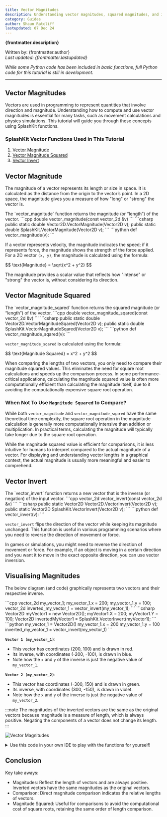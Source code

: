 ```yaml
---
title: Vector Magnitudes
description: Understanding vector magnitudes, squared magnitudes, and inversions is essential for various programming applications, from game mechanics to physics simulations. This tutorial explores these concepts using SplashKit functions to enhance your programming toolkit.
category: Guides
author: Shaun Ratcliff
lastupdated: 07 Dec 24
---
```



**{frontmatter.description}**  

Written by: {frontmatter.author}  
_Last updated: {frontmatter.lastupdated}_

_While some Python code has been included in basic functions, full Python code for this tutorial is still in development._

---

## Vector Magnitudes

Vectors are used in programming to represent quantities that involve direction and magnitude. Understanding how to compute and use vector magnitudes is essential for many tasks, such as movement calculations and physics simulations. This tutorial will guide you through these concepts using SplashKit functions.

### SplashKit Vector Functions Used in This Tutorial

1. [Vector Magnitude](/api/physics/#vector-magnitude)
2. [Vector Magnitude Squared](/api/physics/#vector-magnitude-sqared)
3. [Vector Invert](/api/physics/#vector-invert) 

## Vector Magnitude

The magnitude of a vector represents its length or size in space. It is calculated as the distance from the origin to the vector’s point. In a 2D space, the magnitude gives you a measure of how "long" or "strong" the vector is. 

<Aside type="note" title="Function">
  The `vector_magnitude` function returns the magnitude (or “length”) of the vector.

  <Tabs syncKey="code-language">
  <TabItem label="C++">
    ```cpp 
    double vector_magnitude(const vector_2d &v)
    ```
  </TabItem>
  <TabItem label="C#">
    ```csharp 
    public static double Vector2D.VectorMagnitude(Vector2D v);
    public static double SplashKit.VectorMagnitude(Vector2D v);
    ```
  </TabItem>
  <TabItem label="Python">
    ```python 
    def vector_magnitude(v):
    ```
  </TabItem>
</Tabs>
</Aside>

If a vector represents velocity, the magnitude indicates the speed; if it represents force, the magnitude shows the strength of the force applied. For a 2D vector `(x, y)`, the magnitude is calculated using the formula:

<Aside type="note" title="Maths">
$$ \text{Magnitude} = \sqrt{x^2 + y^2} $$
</Aside>

The magnitude provides a scalar value that reflects how "intense" or "strong" the vector is, without considering its direction.

## Vector Magnitude Squared

<Aside type="note" title="Function">
  The `vector_magnitude_sqared` function returns the squared magnitude (or “length”) of the vector.

  <Tabs syncKey="code-language">
  <TabItem label="C++">
    ```cpp 
    double vector_magnitude_sqared(const vector_2d &v)
    ```
  </TabItem>
  <TabItem label="C#">
    ```csharp 
    public static double Vector2D.VectorMagnitudeSqared(Vector2D v);
    public static double SplashKit.VectorMagnitudeSqared(Vector2D v);
    ```
  </TabItem>
  <TabItem label="Python">
    ```python 
    def vector_magnitude_sqared(v):
    ```
  </TabItem>
</Tabs>
</Aside>

`vector_magnitude_sqared` is calculated using the formula:

<Aside type="note" title="Maths">
$$ \text{Magnitude Squared} = x^2 + y^2 $$
</Aside>

When comparing the lengths of two vectors, you only need to compare their magnitude squared values. This eliminates the need for square root calculations and speeds up the comparison process. In some performance-critical applications, calculating the magnitude squared value is often more computationally efficient than calculating the magnitude itself, due to it avoiding the computationally expensive square root operation. 

### When Not To Use `Magnitude Squared` to Compare?
While both `vector_magnitude` and `vector_magnitude_sqared` have the same theoretical time complexity, the square root operation in the magnitude calculation is generally more computationally intensive than addition or multiplication. In practical terms, calculating the magnitude will typically take longer due to the square root operation.

While the magnitude squared value is efficient for comparisons, it is less intuitive for humans to interpret compared to the actual magnitude of a vector. For displaying and understanding vector lengths in a graphical context, the actual magnitude is usually more meaningful and easier to comprehend.

## Vector Invert

<Aside type="note" title="Function">
  The `vector_invert` function returns a new vector that is the inverse (or negation) of the input vector. 

  <Tabs syncKey="code-language">
  <TabItem label="C++">
    ```cpp 
    vector_2d vector_invert(const vector_2d &v)
    ```
  </TabItem>
  <TabItem label="C#">
    ```csharp 
    public static Vector2D Vector2D.VectorInvert(Vector2D v);
    public static Vector2D SplashKit.VectorInvert(Vector2D v);
    ```
  </TabItem>
  <TabItem label="Python">
    ```python 
    def vector_invert(v):
    ```
  </TabItem>
</Tabs>
</Aside>

`vector_invert` flips the direction of the vector while keeping its magnitude unchanged. This function is useful in various programming scenarios where you need to reverse the direction of movement or force.

In games or simulations, you might need to reverse the direction of movement or force. For example, if an object is moving in a certain direction and you want it to move in the exact opposite direction, you can use vector inversion.

## Visualising Magnitudes
The below diagram (and code) graphically represents two vectors and their respective inverse. 

<Tabs syncKey="code-language">
  <TabItem label="C++">
  ```cpp 
  vector_2d my_vector_1;
  my_vector_1.x = 200;
  my_vector_1.y = 100;
  vector_2d inverted_my_vector_1 = vector_invert(my_vector_1);
  ```
  </TabItem>

  <TabItem label="C#">
  ```csharp 
  Vector2D myVector1 = new Vector2D();
  myVector1.X = 200;
  myVector1.Y = 100;
  Vector2D invertedMyVector1 = SplashKit.VectorInvert(myVector1);
  ```
  </TabItem>
    <TabItem label="Python">
  ```python
  my_vector_1 = Vector2D()
  my_vector_1.x = 200
  my_vector_1.y = 100
  inverted_my_vector_1 = vector_invert(my_vector_1)
  ```
  </TabItem>
</Tabs>

**`Vector 1 (my_vector_1)`**:
- This vector has coordinates (200, 100) and is drawn in red.
- Its inverse, with coordinates (-200, -100), is drawn in blue.
- Note how the `x` and `y` of the inverse is just the negative value of `my_vector_1`.

**`Vector 2 (my_vector_2)`**:
- This vector has coordinates (-300, 150) and is drawn in green.
- Its inverse, with coordinates (300, -150), is drawn in violet.
- Note how the `x` and `y` of the inverse is just the negative value of `my_vector_2`.

:::note
The magnitudes of the inverted vectors are the same as the original vectors because magnitude is a measure of length, which is always positive. Negating the components of a vector does not change its length.
:::

![Vector Magnitudes](./images/vector-magnitudes.PNG)

<details class="custom-details">
<summary>Use this code in your own IDE to play with the functions for yourself!</summary>

<Tabs syncKey="code-language">
  <TabItem label="C++">

```cpp {41-48, 55-61}
#include "splashkit.h"

using std::to_string;

const int GRID_SPACING = 50;

void draw_cartesian_grid()
{
    // Draw vertical lines and labels
    for (int x = 0; x < screen_width(); x += GRID_SPACING)
    {
        draw_line(COLOR_LIGHT_GRAY, x, 0, x, screen_height());
        if (x != screen_width() / 2) // Avoid overlapping with the y-axis label
        {
            draw_text(to_string(x - screen_width() / 2), COLOR_BLACK, x, screen_height() / 2 + 5);
        }
    }

    // Draw horizontal lines and labels
    for (int y = 0; y < screen_height(); y += GRID_SPACING)
    {
        draw_line(COLOR_LIGHT_GRAY, 0, y, screen_width(), y);
        if (y != screen_height() / 2) // Avoid overlapping with the x-axis label
        {
            draw_text(to_string(screen_height() / 2 - y), COLOR_BLACK, screen_width() / 2 + 5, y);
        }
    }

    // Draw x-axis and y-axis
    draw_line(COLOR_BLACK, 0, screen_height() / 2, screen_width(), screen_height() / 2); // x-axis
    draw_line(COLOR_BLACK, screen_width() / 2, 0, screen_width() / 2, screen_height());   // y-axis

    // Label the origin
    draw_text("0", COLOR_BLACK, screen_width() / 2 + 5, screen_height() / 2 + 5);
}

int main()
{
    open_window("Vector Magnitudes", 800, 600);

    // Define vectors
    vector_2d my_vector_1;
    my_vector_1.x = 200;
    my_vector_1.y = 100;

    vector_2d my_vector_2;
    my_vector_2.x = -300;
    my_vector_2.y = 150;

    // Define the origin (centre of the window)
    point_2d origin;
    origin.x = 400;
    origin.y = 300;

    // Calculate magnitudes
    double my_vector_1_magnitude = vector_magnitude(my_vector_1);
    double my_vector_2_magnitude = vector_magnitude(my_vector_2);

    // Invert vectors
    vector_2d inverted_my_vector_1 = vector_invert(my_vector_1);
    vector_2d inverted_my_vector_2 = vector_invert(my_vector_2);

    // Main loop
    while (!window_close_requested("Vector Magnitudes"))
    {
        process_events();
        clear_screen(COLOR_WHITE);

        // Draw Cartesian grid
        draw_cartesian_grid();

        // Draw the vectors as lines from the center of the screen
        draw_line(COLOR_RED, origin.x, origin.y, origin.x + my_vector_1.x, origin.y - my_vector_1.y);
        draw_line(COLOR_BLUE, origin.x, origin.y, origin.x + inverted_my_vector_1.x, origin.y - inverted_my_vector_1.y);
        draw_line(COLOR_GREEN, origin.x, origin.y, origin.x + my_vector_2.x, origin.y - my_vector_2.y);
        draw_line(COLOR_BLUE_VIOLET, origin.x, origin.y, origin.x + inverted_my_vector_2.x, origin.y - inverted_my_vector_2.y);

        // Display vector properties on the screen
        draw_text("Vector 2 (G): " + vector_to_string(my_vector_2), COLOR_BLACK, 10, 10);
        draw_text("Inverted 2 (V): " + vector_to_string(inverted_my_vector_2), COLOR_BLACK, 10, 30);
        draw_text("Magnitude: " + to_string(my_vector_2_magnitude), COLOR_BLACK, 10, 50);

        draw_text("Vector 1 (R): " + vector_to_string(my_vector_1), COLOR_BLACK, 10, 550);
        draw_text("Inverted 1 (B): " + vector_to_string(inverted_my_vector_1), COLOR_BLACK, 10, 570);
        draw_text("Magnitude: " + to_string(my_vector_1_magnitude), COLOR_BLACK, 10, 590);

        refresh_screen(60);
    }

    return 0;
}
```
</TabItem> 
<TabItem label="C#">

```csharp {43-45, 50-56}
using System;
using SplashKitSDK;

const int GRID_SPACING = 50;

// Function to draw the Cartesian grid
void DrawCartesianGrid()
{
    int screenWidth = SplashKit.ScreenWidth();
    int screenHeight = SplashKit.ScreenHeight();

    // Draw vertical lines and labels
    for (int x = 0; x < screenWidth; x += GRID_SPACING)
    {
        SplashKit.DrawLine(Color.LightGray, x, 0, x, screenHeight);
        if (x != screenWidth / 2) // Avoid overlapping with the y-axis label
        {
            SplashKit.DrawText((x - screenWidth / 2).ToString(), Color.Black, x, screenHeight / 2 + 5);
        }
    }

    // Draw horizontal lines and labels
    for (int y = 0; y < screenHeight; y += GRID_SPACING)
    {
        SplashKit.DrawLine(Color.LightGray, 0, y, screenWidth, y);
        if (y != screenHeight / 2) // Avoid overlapping with the x-axis label
        {
            SplashKit.DrawText((screenHeight / 2 - y).ToString(), Color.Black, screenWidth / 2 + 5, y);
        }
    }

    // Draw x-axis and y-axis
    SplashKit.DrawLine(Color.Black, 0, screenHeight / 2, screenWidth, screenHeight / 2); // x-axis
    SplashKit.DrawLine(Color.Black, screenWidth / 2, 0, screenWidth / 2, screenHeight);  // y-axis

    // Label the origin
    SplashKit.DrawText("0", Color.Black, screenWidth / 2 + 5, screenHeight / 2 + 5);
}

// Main program
Window window = SplashKit.OpenWindow("Vector Magnitudes", 800, 600);

// Define vectors
Vector2D myVector1 = new Vector2D() { X = 200, Y = 100 };
Vector2D myVector2 = new Vector2D() { X = -300, Y = 150 };

// Define the origin (center of the window)
Point2D origin = new Point2D() { X = 400, Y = 300 };

// Calculate magnitudes
double myVector1Magnitude = SplashKit.VectorMagnitude(myVector1);
double myVector2Magnitude = SplashKit.VectorMagnitude(myVector2);

// Invert vectors
Vector2D invertedMyVector1 = SplashKit.VectorInvert(myVector1);
Vector2D invertedMyVector2 = SplashKit.VectorInvert(myVector2);

// Main loop
while (!SplashKit.WindowCloseRequested(window))
{
    SplashKit.ProcessEvents();
    SplashKit.ClearScreen(Color.White);

    // Draw Cartesian grid
    DrawCartesianGrid();

    // Draw the vectors as lines from the center of the screen
    SplashKit.DrawLine(Color.Red, origin.X, origin.Y, origin.X + myVector1.X, origin.Y - myVector1.Y);
    SplashKit.DrawLine(Color.Blue, origin.X, origin.Y, origin.X + invertedMyVector1.X, origin.Y - invertedMyVector1.Y);
    SplashKit.DrawLine(Color.Green, origin.X, origin.Y, origin.X + myVector2.X, origin.Y - myVector2.Y);
    SplashKit.DrawLine(Color.BlueViolet, origin.X, origin.Y, origin.X + invertedMyVector2.X, origin.Y - invertedMyVector2.Y);

    // Display vector properties on the screen
    SplashKit.DrawText("Vector 2 (G): " + SplashKit.VectorToString(myVector2), Color.Black, 10, 10);
    SplashKit.DrawText("Inverted 2 (V): " + SplashKit.VectorToString(invertedMyVector2), Color.Black, 10, 30);
    SplashKit.DrawText("Magnitude: " + myVector2Magnitude.ToString(), Color.Black, 10, 50);

    SplashKit.DrawText("Vector 1 (R): " + SplashKit.VectorToString(myVector1), Color.Black, 10, 550);
    SplashKit.DrawText("Inverted 1 (B): " + SplashKit.VectorToString(invertedMyVector1), Color.Black, 10, 570);
    SplashKit.DrawText("Magnitude: " + myVector1Magnitude.ToString(), Color.Black, 10, 590);

    SplashKit.RefreshScreen(60);
}
```
</TabItem> 
</Tabs>
</details>

## Conclusion
Key take aways:
- Magnitudes: Reflect the length of vectors and are always positive. Inverted vectors have the same magnitudes as the original vectors.
- Comparison: Direct magnitude comparison indicates the relative lengths of vectors.
- Magnitude Squared: Useful for comparisons to avoid the computational cost of square roots, retaining the same order of length comparison.